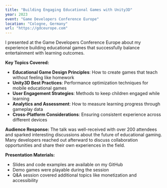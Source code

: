 ```yaml
---
title: "Building Engaging Educational Games with Unity3D"
year: 2023
event: "Game Developers Conference Europe"
location: "Cologne, Germany"
url: "https://gdceurope.com"
---
```


I presented at the Game Developers Conference Europe about my experience building educational games that successfully balance entertainment with learning outcomes.

**Key Topics Covered:**
- **Educational Game Design Principles**: How to create games that teach without feeling like homework
- **Unity3D Best Practices**: Performance optimization techniques for mobile educational games
- **User Engagement Strategies**: Methods to keep children engaged while learning
- **Analytics and Assessment**: How to measure learning progress through gameplay data
- **Cross-Platform Considerations**: Ensuring consistent experience across different devices

**Audience Response:**
The talk was well-received with over 200 attendees and sparked interesting discussions about the future of educational gaming. Many developers reached out afterward to discuss collaboration opportunities and share their own experiences in the field.

**Presentation Materials:**
- Slides and code examples are available on my GitHub
- Demo games were playable during the session
- Q&A session covered additional topics like monetization and accessibility
